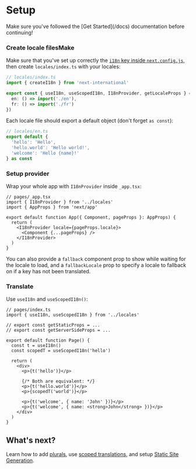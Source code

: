 
# Setup

<Callout type="info" emoji="ℹ️">
  Make sure you've followed the [Get Started](/docs) documentation before continuing!
</Callout>

<Steps>

### Create locale filesMake

Make sure that you've set up correctly the [`i18n` key inside `next.config.js`](https://nextjs.org/docs/pages/building-your-application/routing/internationalization), then create `locales/index.ts` with your locales:

```ts
// locales/index.ts
import { createI18n } from 'next-international'

export const { useI18n, useScopedI18n, I18nProvider, getLocaleProps } = createI18n({
  en: () => import('./en'),
  fr: () => import('./fr')
})
```

Each locale file should export a default object (don't forget `as const`):

```ts
// locales/en.ts
export default {
  'hello': 'Hello',
  'hello.world': 'Hello world!',
  'welcome': 'Hello {name}!'
} as const
```

### Setup provider

Wrap your whole app with `I18nProvider` inside `_app.tsx`:

```tsx
// pages/_app.tsx
import { I18nProvider } from '../locales'
import { AppProps } from 'next/app'

export default function App({ Component, pageProps }: AppProps) {
  return (
    <I18nProvider locale={pageProps.locale}>
      <Component {...pageProps} />
    </I18nProvider>
  )
}
```

You can also provide a `fallback` component prop to show while waiting for the locale to load, and a `fallbackLocale` prop to specify a locale to fallback on if a key has not been translated.

### Translate

Use `useI18n` and `useScopedI18n()`:

```tsx {2,8-9}
// pages/index.ts
import { useI18n, useScopedI18n } from '../locales'

// export const getStaticProps = ...
// export const getServerSideProps = ...

export default function Page() {
  const t = useI18n()
  const scopedT = useScopedI18n('hello')

  return (
    <div>
      <p>{t('hello')}</p>

      {/* Both are equivalent: */}
      <p>{t('hello.world')}</p>
      <p>{scopedT('world')}</p>

      <p>{t('welcome', { name: 'John' })}</p>
      <p>{t('welcome', { name: <strong>John</strong> })}</p>
    </div>
  )
}
```

</Steps>

## What's next?

Learn how to add [plurals](/docs/pages-plurals), use [scoped translations](/docs/pages-scoped-translations), and setup [Static Site Generation](/docs/pages-static-site-generation).
